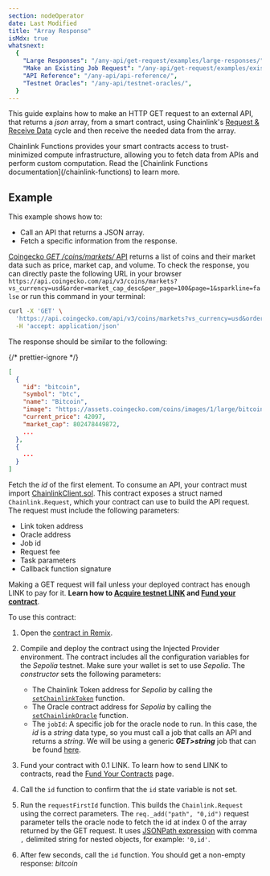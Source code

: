 ```yaml
---
section: nodeOperator
date: Last Modified
title: "Array Response"
isMdx: true
whatsnext:
  {
    "Large Responses": "/any-api/get-request/examples/large-responses/",
    "Make an Existing Job Request": "/any-api/get-request/examples/existing-job-request/",
    "API Reference": "/any-api/api-reference/",
    "Testnet Oracles": "/any-api/testnet-oracles/",
  }
---
```



This guide explains how to make an HTTP GET request to an external API, that returns a _json_ array, from a smart contract, using Chainlink's [Request & Receive Data](/any-api/introduction) cycle and then receive the needed data from the array.

<Aside type="note" title="Chainlink Functions">
  Chainlink Functions provides your smart contracts access to trust-minimized compute infrastructure, allowing you to
  fetch data from APIs and perform custom computation. Read the [Chainlink Functions
  documentation](/chainlink-functions) to learn more.
</Aside>

<AnyApiCallout callout="prerequisites" />

## Example

This example shows how to:

- Call an API that returns a JSON array.
- Fetch a specific information from the response.

[Coingecko _GET /coins/markets/_ API](https://www.coingecko.com/en/api/documentation) returns a list of coins and their market data such as price, market cap, and volume. To check the response, you can directly paste the following URL in your browser `https://api.coingecko.com/api/v3/coins/markets?vs_currency=usd&order=market_cap_desc&per_page=100&page=1&sparkline=false` or run this command in your terminal:

```bash
curl -X 'GET' \
  'https://api.coingecko.com/api/v3/coins/markets?vs_currency=usd&order=market_cap_desc&per_page=100&page=1&sparkline=false' \
  -H 'accept: application/json'
```

The response should be similar to the following:

{/* prettier-ignore */}
```json
[
  {
    "id": "bitcoin",
    "symbol": "btc",
    "name": "Bitcoin",
    "image": "https://assets.coingecko.com/coins/images/1/large/bitcoin.png?1547033579",
    "current_price": 42097,
    "market_cap": 802478449872,
    ...
  },
  {
    ...
  }
]
```

Fetch the _id_ of the first element. To consume an API, your contract must import [ChainlinkClient.sol](https://github.com/smartcontractkit/chainlink/blob/master/contracts/src/v0.8/ChainlinkClient.sol). This contract exposes a struct named `Chainlink.Request`, which your contract can use to build the API request. The request must include the following parameters:

- Link token address
- Oracle address
- Job id
- Request fee
- Task parameters
- Callback function signature

<Aside type="caution" title="Note on Funding Contracts">

Making a GET request will fail unless your deployed contract has enough LINK to pay for it. **Learn how to [Acquire testnet LINK](/resources/acquire-link) and [Fund your contract](/resources/fund-your-contract)**.

</Aside>

<CodeSample src="samples/APIRequests/FetchFromArray.sol" />

To use this contract:

1. Open the [contract in Remix](https://remix.ethereum.org/#url=https://docs.chain.link/samples/APIRequests/FetchFromArray.sol).

1. Compile and deploy the contract using the Injected Provider environment. The contract includes all the configuration variables for the _Sepolia_ testnet. Make sure your wallet is set to use _Sepolia_. The _constructor_ sets the following parameters:

   - The Chainlink Token address for _Sepolia_ by calling the [`setChainlinkToken`](/any-api/api-reference/#setchainlinktoken) function.
   - The Oracle contract address for _Sepolia_ by calling the [`setChainlinkOracle`](/any-api/api-reference/#setchainlinkoracle) function.
   - The `jobId`: A specific job for the oracle node to run. In this case, the _id_ is a _string_ data type, so you must call a job that calls an API and returns a _string_. We will be using a generic **_GET>string_** job that can be found [here](/any-api/testnet-oracles/#jobs).

1. Fund your contract with 0.1 LINK. To learn how to send LINK to contracts, read the [Fund Your Contracts](/resources/fund-your-contract) page.

1. Call the `id` function to confirm that the `id` state variable is not set.

1. Run the `requestFirstId` function. This builds the `Chainlink.Request` using the correct parameters. The `req._add("path", "0,id")` request parameter tells the oracle node to fetch the id at index 0 of the array returned by the GET request. It uses [JSONPath expression](https://jsonpath.com/) with comma `,` delimited string for nested objects, for example: `'0,id'`.

1. After few seconds, call the `id` function. You should get a non-empty response: _bitcoin_

<AnyApiCallout callout="common" />

